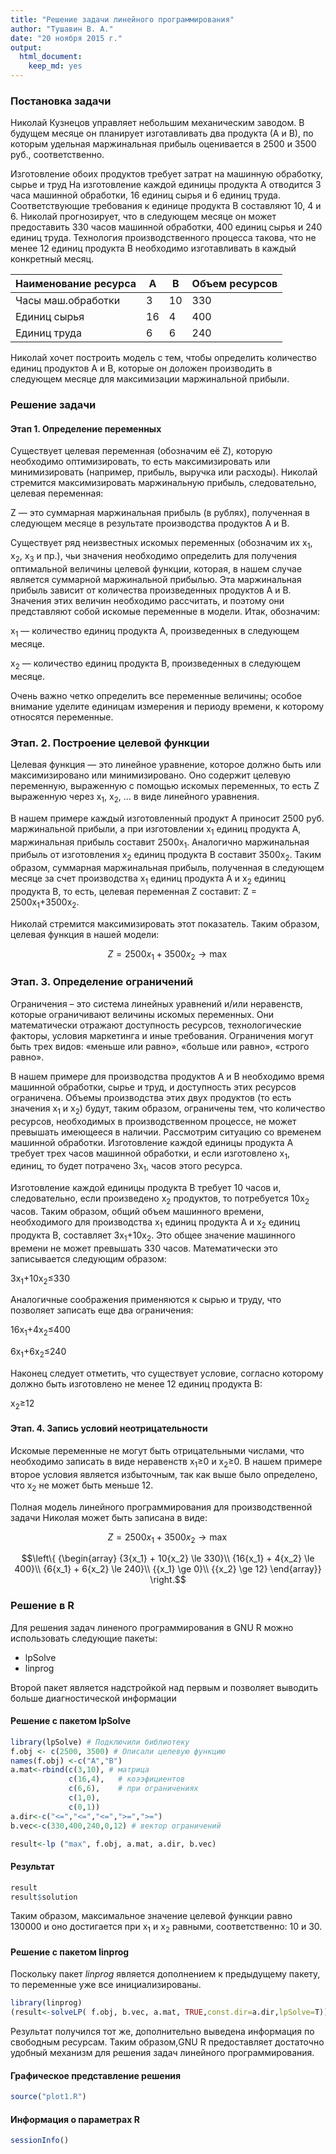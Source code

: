 ```yaml
---
title: "Решение задачи линейного программирования"
author: "Тушавин В. А."
date: "20 ноября 2015 г."
output: 
  html_document: 
    keep_md: yes
---
```


### Постановка задачи


Николай Кузнецов управляет небольшим механическим заводом. В будущем месяце он планирует изготавливать два продукта (А и В), по которым удельная маржинальная прибыль оценивается в 2500 и 3500 руб., соответственно.

Изготовление обоих продуктов требует затрат на машинную обработку, сырье и труд На изготовление каждой единицы продукта А отводится 3 часа машинной обработки, 16 единиц сырья и 6 единиц труда. Соответствующие требования к единице продукта В составляют 10, 4 и 6. Николай прогнозирует, что в следующем месяце он может предоставить 330 часов машинной обработки, 400 единиц сырья и 240 единиц труда. Технология производственного процесса такова, что не менее 12 единиц продукта В необходимо изготавливать в каждый конкретный месяц.

Наименование ресурса | A  | B  | Объем ресурсов
---------------------|----|----|---------------
Часы маш.обработки   |  3 | 10 |  330
Единиц сырья         | 16 |  4 |  400
Единиц труда         |  6 |  6 |  240


Николай хочет построить модель с тем, чтобы определить количество единиц продуктов А и В, которые он доложен производить в следующем месяце для максимизации маржинальной прибыли.

### Решение задачи
#### Этап 1. Определение переменных

Существует целевая переменная (обозначим её Z), которую необходимо оптимизировать, то есть максимизировать или минимизировать (например, прибыль, выручка или расходы). Николай стремится максимизировать маржинальную прибыль, следовательно, целевая переменная:

Z --- это суммарная маржинальная прибыль (в рублях), полученная в следующем месяце в результате производства продуктов А и В.

Существует ряд неизвестных искомых переменных (обозначим их х~1~, х~2~, х~3~ и пр.), чьи значения необходимо определить для получения оптимальной величины целевой функции, которая, в нашем случае является суммарной маржинальной прибылью. Эта маржинальная прибыль зависит от количества произведенных продуктов А и В. Значения этих величин необходимо рассчитать, и поэтому они представляют собой искомые переменные в модели. Итак, обозначим:

х~1~ --- количество единиц продукта А, произведенных в следующем месяце.

х~2~ --- количество единиц продукта В, произведенных в следующем месяце.

Очень важно четко определить все переменные величины; особое внимание уделите единицам измерения и периоду времени, к которому относятся переменные.

### Этап. 2. Построение целевой функции

Целевая функция --- это линейное уравнение, которое должно быть или максимизировано или минимизировано. Оно содержит целевую переменную, выраженную с помощью искомых переменных, то есть Z выраженную через х~1~, х~2~, ... в виде линейного уравнения.

В нашем примере каждый изготовленный продукт А приносит 2500 руб. маржинальной прибыли, а при изготовлении х~1~ единиц продукта А, маржинальная прибыль составит 2500х~1~. Аналогично маржинальная прибыль от изготовления х~2~ единиц продукта В составит 3500х~2~. Таким образом, суммарная маржинальная прибыль, полученная в следующем месяце за счет производства х~1~ единиц продукта А и х~2~ единиц продукта В, то есть, целевая переменная Z составит: Z = 2500х~1~+3500х~2~.

Николай стремится максимизировать этот показатель. Таким образом, целевая функция в нашей модели:

$$Z = 2500 х_1 + 3500 х_2 \to \max $$

### Этап. 3. Определение ограничений

Ограничения – это система линейных уравнений и/или неравенств, которые ограничивают величины искомых переменных. Они математически отражают доступность ресурсов, технологические факторы, условия маркетинга и иные требования. Ограничения могут быть трех видов: «меньше или равно», «больше или равно», «строго равно».

В нашем примере для производства продуктов А и В необходимо время машинной обработки, сырье и труд, и доступность этих ресурсов ограничена. Объемы производства этих двух продуктов (то есть значения х~1~ и х~2~) будут, таким образом, ограничены тем, что количество ресурсов, необходимых в производственном процессе, не может превышать имеющееся в наличии. Рассмотрим ситуацию со временем машинной обработки. Изготовление каждой единицы продукта А требует трех часов машинной обработки, и если изготовлено х~1~, единиц, то будет потрачено Зх~1~, часов этого ресурса.

Изготовление каждой единицы продукта В требует 10 часов и, следовательно, если произведено х~2~ продуктов, то потребуется 10х~2~ часов. Таким образом, общий объем машинного времени, необходимого для производства х~1~ единиц продукта А и х~2~ единиц продукта В, составляет 3х~1~+10х~2~. Это общее значение машинного времени не может превышать 330 часов. Математически это записывается следующим образом:

3х~1~+10х~2~≤330

Аналогичные соображения применяются к сырью и труду, что позволяет записать еще два ограничения:

16х~1~+4х~2~≤400

6х~1~+6х~2~≤240

Наконец следует отметить, что существует условие, согласно которому должно быть изготовлено не менее 12 единиц продукта В:

х~2~≥12

#### Этап. 4. Запись условий неотрицательности

Искомые переменные не могут быть отрицательными числами, что необходимо записать в виде неравенств х~1~≥0 и х~2~≥0. В нашем примере второе условия является избыточным, так как выше было определено, что х~2~ не может быть меньше 12.

Полная модель линейного программирования для производственной задачи Николая может быть записана в виде:

$$Z = 2500 х_1 + 3500 х_2 \to \max $$

$$\left\{ {\begin{array}
{3{x_1} + 10{x_2} \le 330}\\
{16{x_1} + 4{x_2} \le 400}\\
{6{x_1} + 6{x_2} \le 240}\\
{{x_1} \ge 0}\\
{{x_2} \ge 12}
\end{array}} \right.$$

### Решение в R

Для решения задач линеного программирования в GNU R можно использовать
следующие пакеты:

- lpSolve
- linprog

Второй пакет является надстройкой над первым и позволяет выводить больше диагностической
информации




#### Решение с пакетом lpSolve


```r
library(lpSolve) # Подключили библиотеку
f.obj <- c(2500, 3500) # Описали целевую функцию
names(f.obj) <-c("A","B")
a.mat<-rbind(c(3,10), # матрица
             c(16,4),   # коээфициентов
             c(6,6),    # при ограничениях
             c(1,0),
             c(0,1))   
a.dir<-c("<=","<=","<=",">=",">=")
b.vec<-c(330,400,240,0,12) # вектор ограничений

result<-lp ("max", f.obj, a.mat, a.dir, b.vec)
```

#### Результат


```r
result
result$solution
```

Таким образом, максимальное значение целевой функции равно 130000 и оно достигается при x~1~ и x~2~ равными, соответственно: 10 и 30.

#### Решение с пакетом linprog

Поскольку пакет *linprog* является дополнением к предыдущему пакету, то переменные уже все инициализированы.


```r
library(linprog)
(result<-solveLP( f.obj, b.vec, a.mat, TRUE,const.dir=a.dir,lpSolve=T))
```

Результат получился тот же, дополнительно выведена информация по свободным ресурсам. 
Таким образом,GNU R предоставляет достаточно удобный механизм для решения задач линейного программирования.

#### Графическое представление решения

```r
source("plot1.R")
```


#### Информация о параметрах R

```r
sessionInfo()

```

